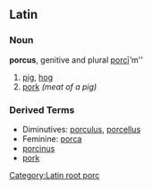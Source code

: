 [[Category:Latin root porc]]
==Latin==
===Noun===
'''porcus''', genitive and plural [[Wiktionary Appendix:Latin second declension|porcī]]''' ''m'' 

# [[pig]], [[hog]]
# [[pork]] ''(meat of a pig)''

===Derived Terms===
*Diminutives: [[porculus]], [[porcellus]]
*Feminine: [[porca]]
*[[porcinus]]
*[[pork]]